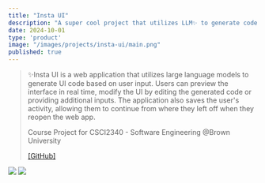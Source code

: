 ```yaml
---
title: "Insta UI"
description: "A super cool project that utilizes LLM✨ to generate code for UI components"
date: 2024-10-01
type: 'product'
image: "/images/projects/insta-ui/main.png"
published: true
---
```


> ✨Insta UI is a web application that utilizes large language models to generate UI code based on user input.
> Users can preview the interface in real time, modify the UI by editing the generated code or providing additional inputs.
> The application also saves the user's activity, allowing them to continue from where they left off when they reopen the web app.
> 
> Course Project for CSCI2340 - Software Engineering @Brown University
> 
> [[GitHub]](https://github.com/junkaiman/ui-generator)

![](/images/projects/insta-ui/architecture.png)
![](/images/projects/insta-ui/devops.png)